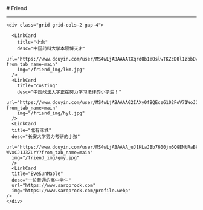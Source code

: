 
<BaseLayout title="Friend">
  <BaseCard title="Friend">
# Friend

---

    <div class="grid grid-cols-2 gap-4">
    
      <LinkCard
        title="小余"
        desc="中国药科大学本硕博天才"
        url="https://www.douyin.com/user/MS4wLjABAAAATXqrdOb1eOslwTKZcD0l1zbbDvlJS_QfXn2m8aK84g8?from_tab_name=main"
        img="/friend_img/lkm.jpg"
      />
      <LinkCard
        title="costing"
        desc="中国政法大学正在努力学习法律的小学生！"
        url="https://www.douyin.com/user/MS4wLjABAAAAG2IAXy0fBQEcz6102FoV71WoJ2eWn_OySbyQbJVIhslpOQcJlQHE2W8sknlF9EGt?from_tab_name=main"
        img="/friend_img/hyl.jpg"
      />
      <LinkCard
      title="北有凉城"
      desc="长安大学努力考研的小孩"
      url="https://www.douyin.com/user/MS4wLjABAAAA_uJ1KLaJBb7600jm6QGENtRaBkqcRf-WVxCJ1J3ZLrY?from_tab_name=main"
      img="/friend_img/gmy.jpg"
      />
      <LinkCard
      title="EveSunMaple"
      desc="一位普通的高中学生"
      url="https://www.saroprock.com"
      img="https://www.saroprock.com/profile.webp"
    />
    </div>

  </BaseCard>
</BaseLayout>
